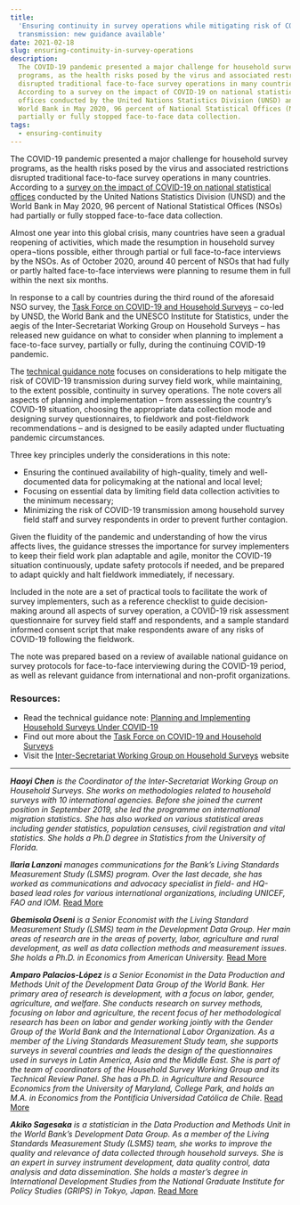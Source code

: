 ```yaml
---
title:
  'Ensuring continuity in survey operations while mitigating risk of COVID-19
  transmission: new guidance available'
date: 2021-02-18
slug: ensuring-continuity-in-survey-operations
description:
  The COVID-19 pandemic presented a major challenge for household survey
  programs, as the health risks posed by the virus and associated restrictions
  disrupted traditional face-to-face survey operations in many countries.
  According to a survey on the impact of COVID-19 on national statistical
  offices conducted by the United Nations Statistics Division (UNSD) and the
  World Bank in May 2020, 96 percent of National Statistical Offices (NSOs) had
  partially or fully stopped face-to-face data collection.
tags:
  - ensuring-continuity
---
```


The COVID-19 pandemic presented a major challenge for household survey programs,
as the health risks posed by the virus and associated restrictions disrupted
traditional face-to-face survey operations in many countries. According to a
[survey on the impact of COVID-19 on national statistical offices](https://covid-19-response.unstatshub.org/statistical-programmes/covid19-nso-survey/)
conducted by the United Nations Statistics Division (UNSD) and the World Bank in
May 2020, 96 percent of National Statistical Offices (NSOs) had partially or
fully stopped face-to-face data collection.

Almost one year into this global crisis, many countries have seen a gradual
reopening of activities, which made the resumption in household survey
opera¬tions possible, either through partial or full face-to-face interviews by
the NSOs. As of October 2020, around 40 percent of NSOs that had fully or partly
halted face-to-face interviews were planning to resume them in full within the
next six months.

In response to a call by countries during the third round of the aforesaid NSO
survey, the
[Task Force on COVID-19 and Household Surveys](https://unstats.un.org/iswghs/task-forces/covid-19-and-household-surveys/)
– co-led by UNSD, the World Bank and the UNESCO Institute for Statistics, under
the aegis of the Inter-Secretariat Working Group on Household Surveys – has
released new guidance on what to consider when planning to implement a
face-to-face survey, partially or fully, during the continuing COVID-19
pandemic.

The
[technical guidance note](https://unstats.un.org/iswghs/news/docs/COVID-19_TechnicalGNote_final.pdf)
focuses on considerations to help mitigate the risk of COVID-19 transmission
during survey field work, while maintaining, to the extent possible, continuity
in survey operations. The note covers all aspects of planning and implementation
– from assessing the country’s COVID-19 situation, choosing the appropriate data
collection mode and designing survey questionnaires, to fieldwork and
post-fieldwork recommendations – and is designed to be easily adapted under
fluctuating pandemic circumstances.

Three key principles underly the considerations in this note:

- Ensuring the continued availability of high-quality, timely and
  well-documented data for policymaking at the national and local level;
- Focusing on essential data by limiting field data collection activities to the
  minimum necessary;
- Minimizing the risk of COVID-19 transmission among household survey field
  staff and survey respondents in order to prevent further contagion.

Given the fluidity of the pandemic and understanding of how the virus affects
lives, the guidance stresses the importance for survey implementers to keep
their field work plan adaptable and agile, monitor the COVID-19 situation
continuously, update safety protocols if needed, and be prepared to adapt
quickly and halt fieldwork immediately, if necessary.

Included in the note are a set of practical tools to facilitate the work of
survey implementers, such as a reference checklist to guide decision-making
around all aspects of survey operation, a COVID-19 risk assessment questionnaire
for survey field staff and respondents, and a sample standard informed consent
script that make respondents aware of any risks of COVID-19 following the
fieldwork.

The note was prepared based on a review of available national guidance on survey
protocols for face-to-face interviewing during the COVID-19 period, as well as
relevant guidance from international and non-profit organizations.

### Resources:

- Read the technical guidance note:
  [Planning and Implementing Household Surveys Under COVID-19](https://unstats.un.org/iswghs/news/docs/COVID-19_TechnicalGNote_final.pdf)
- Find out more about the
  [Task Force on COVID-19 and Household Surveys](https://unstats.un.org/iswghs/task-forces/covid-19-and-household-surveys/)
- Visit the
  [Inter-Secretariat Working Group on Household Surveys](https://unstats.un.org/iswghs)
  website

---

_**Haoyi Chen** is the Coordinator of the Inter-Secretariat Working Group on
Household Surveys. She works on methodologies related to household surveys with
10 international agencies. Before she joined the current position in September
2019, she led the programme on international migration statistics. She has also
worked on various statistical areas including gender statistics, population
censuses, civil registration and vital statistics. She holds a Ph.D degree in
Statistics from the University of Florida._

_**Ilaria Lanzoni** manages communications for the Bank’s Living Standards
Measurement Study (LSMS) program. Over the last decade, she has worked as
communications and advocacy specialist in field- and HQ-based lead roles for
various international organizations, including UNICEF, FAO and IOM._
[Read More](https://blogs.worldbank.org/team/ilaria-lanzoni)

_**Gbemisola Oseni** is a Senior Economist with the Living Standard Measurement
Study (LSMS) team in the Development Data Group. Her main areas of research are
in the areas of poverty, labor, agriculture and rural development, as well as
data collection methods and measurement issues. She holds a Ph.D. in Economics
from American University._
[Read More](https://blogs.worldbank.org/team/gbemisola-oseni)

_**Amparo Palacios-López** is a Senior Economist in the Data Production and
Methods Unit of the Development Data Group of the World Bank. Her primary area
of research is development, with a focus on labor, gender, agriculture, and
welfare. She conducts research on survey methods, focusing on labor and
agriculture, the recent focus of her methodological research has been on labor
and gender working jointly with the Gender Group of the World Bank and the
International Labor Organization. As a member of the Living Standards
Measurement Study team, she supports surveys in several countries and leads the
design of the questionnaires used in surveys in Latin America, Asia and the
Middle East. She is part of the team of coordinators of the Household Survey
Working Group and its Technical Review Panel. She has a Ph.D. in Agriculture and
Resource Economics from the University of Maryland, College Park, and holds an
M.A. in Economics from the Pontificia Universidad Católica de Chile._
[Read More](https://blogs.worldbank.org/team/amparo-palacios-lopez)

_**Akiko Sagesaka** is a statistician in the Data Production and Methods Unit in
the World Bank’s Development Data Group. As a member of the Living Standards
Measurement Study (LSMS) team, she works to improve the quality and relevance of
data collected through household surveys. She is an expert in survey instrument
development, data quality control, data analysis and data dissemination. She
holds a master’s degree in International Development Studies from the National
Graduate Institute for Policy Studies (GRIPS) in Tokyo, Japan._
[Read More](https://blogs.worldbank.org/team/akiko-sagesaka)
